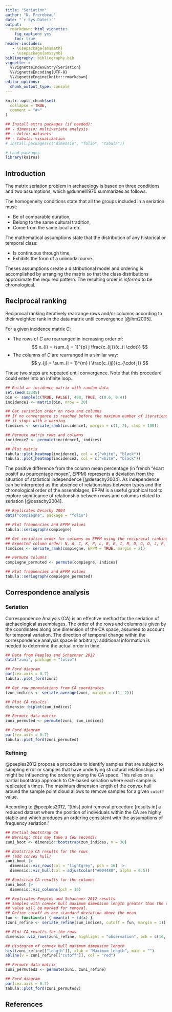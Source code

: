 ```yaml
---
title: "Seriation"
author: "N. Frerebeau"
date: "`r Sys.Date()`"
output:
  rmarkdown::html_vignette:
    fig_caption: yes
    toc: true
header-includes:
   - \usepackage{amsmath}
   - \usepackage{amssymb}
bibliography: bibliography.bib
vignette: >
  %\VignetteIndexEntry{Seriation}
  %\VignetteEncoding{UTF-8}
  %\VignetteEngine{knitr::rmarkdown}
editor_options: 
  chunk_output_type: console
---
```


```r
knitr::opts_chunk$set(
  collapse = TRUE,
  comment = "#>"
)
```

```r
## Install extra packages (if needed):
## - dimensio: multivariate analysis
## - folio: datasets
## - tabula: visualization
# install.packages(c("dimensio", "folio", "tabula"))

# Load packages
library(kairos)
```

## Introduction

The matrix seriation problem in archaeology is based on three conditions and two assumptions, which @dunnell1970 summarizes as follows.

The homogeneity conditions state that all the groups included in a seriation must:

* Be of comparable duration,
* Belong to the same cultural tradition,
* Come from the same local area.

The mathematical assumptions state that the distribution of any historical or temporal class:

* Is continuous through time,
* Exhibits the form of a unimodal curve.

Theses assumptions create a distributional model and ordering is accomplished by arranging the matrix so that the class distributions approximate the required pattern. The resulting order is *inferred* to be chronological.

## Reciprocal ranking

Reciprocal ranking iteratively rearrange rows and/or columns according to their weighted rank in the data matrix until convergence [@ihm2005].

For a given incidence matrix $C$:

* The rows of $C$ are rearranged in increasing order of: $$ x_{i} = \sum_{j = 1}^{p} j \frac{c_{ij}}{c_{i \cdot}} $$
* The columns of $C$ are rearranged in a similar way: $$ y_{j} = \sum_{i = 1}^{m} i \frac{c_{ij}}{c_{\cdot j}} $$

These two steps are repeated until convergence.
Note that this procedure could enter into an infinite loop.

```r
## Build an incidence matrix with random data
set.seed(12345)
bin <- sample(c(TRUE, FALSE), 400, TRUE, c(0.6, 0.4))
incidence1 <- matrix(bin, nrow = 20)

## Get seriation order on rows and columns
## If no convergence is reached before the maximum number of iterations (100), 
## it stops with a warning.
(indices <- seriate_rank(incidence1, margin = c(1, 2), stop = 100))

## Permute matrix rows and columns
incidence2 <- permute(incidence1, indices)

## Plot matrix
tabula::plot_heatmap(incidence1, col = c("white", "black"))
tabula::plot_heatmap(incidence2, col = c("white", "black"))
```

The positive difference from the column mean percentage (in french "écart positif au pourcentage moyen", EPPM) represents a deviation from the situation of statistical independence [@desachy2004]. As independence can be interpreted as the absence of relationships between types and the chronological order of the assemblages, EPPM is a useful graphical tool to explore significance of relationship between rows and columns related to seriation [@desachy2004].

```r
## Replicates Desachy 2004
data("compiegne", package = "folio")

## Plot frequencies and EPPM values
tabula::seriograph(compiegne)

## Get seriation order for columns on EPPM using the reciprocal ranking method
## Expected column order: N, A, C, K, P, L, B, E, I, M, D, G, O, J, F, H
(indices <- seriate_rank(compiegne, EPPM = TRUE, margin = 2))

## Permute columns
compiegne_permuted <- permute(compiegne, indices)

## Plot frequencies and EPPM values
tabula::seriograph(compiegne_permuted)
```

## Correspondence analysis
### Seriation

Correspondence Analysis (CA) is an effective method for the seriation of archaeological assemblages. The order of the rows and columns is given by the coordinates along one dimension of the CA space, assumed to account for temporal variation. The direction of temporal change within the correspondence analysis space is arbitrary: additional information is needed to determine the actual order in time.

```r
## Data from Peeples and Schachner 2012
data("zuni", package = "folio")

## Ford diagram
par(cex.axis = 0.7)
tabula::plot_ford(zuni)
```

```r
## Get row permutations from CA coordinates
(zun_indices <- seriate_average(zuni, margin = c(1, 2)))

## Plot CA results
dimensio::biplot(zun_indices)
```

```r
## Permute data matrix
zuni_permuted <- permute(zuni, zun_indices)

## Ford diagram
par(cex.axis = 0.7)
tabula::plot_ford(zuni_permuted)
```

### Refining

@peeples2012 propose a procedure to identify samples that are subject to sampling error or samples that have underlying structural relationships and might be influencing the ordering along the CA space. This relies on a partial bootstrap approach to CA-based seriation where each sample is replicated `n` times. The maximum dimension length of the convex hull around the sample point cloud allows to remove samples for a given `cutoff` value.

According to @peeples2012, "[this] point removal procedure [results in] a reduced dataset where the position of individuals within the CA are highly stable and which produces an ordering consistent with the assumptions of frequency seriation."

```r
## Partial bootstrap CA
## Warning: this may take a few seconds!
zuni_boot <- dimensio::bootstrap(zun_indices, n = 30)

## Bootstrap CA results for the rows
## (add convex hull)
zuni_boot |> 
  dimensio::viz_rows(col = "lightgrey", pch = 16) |> 
  dimensio::viz_hull(col = adjustcolor("#004488", alpha = 0.5))

## Bootstrap CA results for the columns
zuni_boot |> 
  dimensio::viz_columns(pch = 16)
```

```r
## Replicates Peeples and Schachner 2012 results
## Samples with convex hull maximum dimension length greater than the cutoff
## value will be marked for removal.
## Define cutoff as one standard deviation above the mean
fun <- function(x) { mean(x) + sd(x) }
(zuni_refine <- seriate_refine(zun_indices, cutoff = fun, margin = 1))

## Plot CA results for the rows
dimensio::viz_rows(zuni_refine, highlight = "observation", pch = c(16, 15))
```

```r
## Histogram of convex hull maximum dimension length
hist(zuni_refine[["length"]], xlab = "Maximum length", main = "")
abline(v = zuni_refine[["cutoff"]], col = "red")
```

```r
## Permute data matrix
zuni_permuted2 <- permute(zuni, zuni_refine)

## Ford diagram
par(cex.axis = 0.7)
tabula::plot_ford(zuni_permuted2)
```

## References
